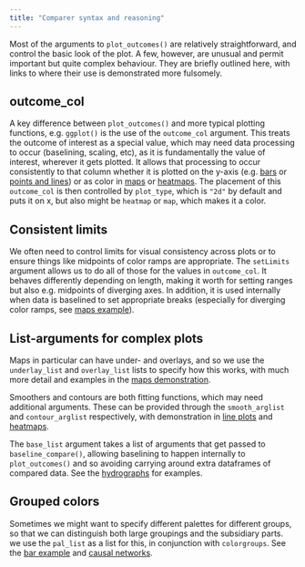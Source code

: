 ```yaml
---
title: "Comparer syntax and reasoning"
---
```


Most of the arguments to `plot_outcomes()` are relatively straightforward, and control the basic look of the plot. A few, however, are unusual and permit important but quite complex behaviour. They are briefly outlined here, with links to where their use is demonstrated more fulsomely.

## outcome_col

A key difference between `plot_outcomes()` and more typical plotting functions, e.g. `ggplot()` is the use of the `outcome_col` argument. This treats the outcome of interest as a special value, which may need data processing to occur (baselining, scaling, etc), as it is fundamentally the value of interest, wherever it gets plotted. It allows that processing to occur consistently to that column whether it is plotted on the y-axis (e.g. [bars](bar_plots.qmd) or [points and lines](line_plots.qmd)) or as color in [maps](maps.qmd) or [heatmaps](heatmap.qmd). The placement of this `outcome_col` is then controlled by `plot_type`, which is `"2d"` by default and puts it on x, but also might be `heatmap` or `map`, which makes it a color.

## Consistent limits

We often need to control limits for visual consistency across plots or to ensure things like midpoints of color ramps are appropriate. The `setLimits` argument allows us to do all of those for the values in `outcome_col`. It behaves differently depending on length, making it worth for setting ranges but also e.g. midpoints of diverging axes. In addition, it is used internally when data is baselined to set appropriate breaks (especially for diverging color ramps, see [maps example](maps.qmd)).

## List-arguments for complex plots

Maps in particular can have under- and overlays, and so we use the `underlay_list` and `overlay_list` lists to specify how this works, with much more detail and examples in the [maps demonstration](maps.qmd).

Smoothers and contours are both fitting functions, which may need additional arguments. These can be provided through the `smooth_arglist` and `contour_arglist` respectively, with demonstration in [line plots](line_plots.qmd) and [heatmaps](heatmap.qmd).

The `base_list` argument takes a list of arguments that get passed to `baseline_compare()`, allowing baselining to happen internally to `plot_outcomes()` and so avoiding carrying around extra dataframes of compared data. See the [hydrographs](hydrographs.qmd) for examples.

## Grouped colors

Sometimes we might want to specify different palettes for different groups, so that we can distinguish both large groupings and the subsidiary parts. we use the `pal_list` as a list for this, in conjunction with `colorgroups`. See the [bar example](bar_plots.qmd) and [causal networks](causal_plots.qmd).
